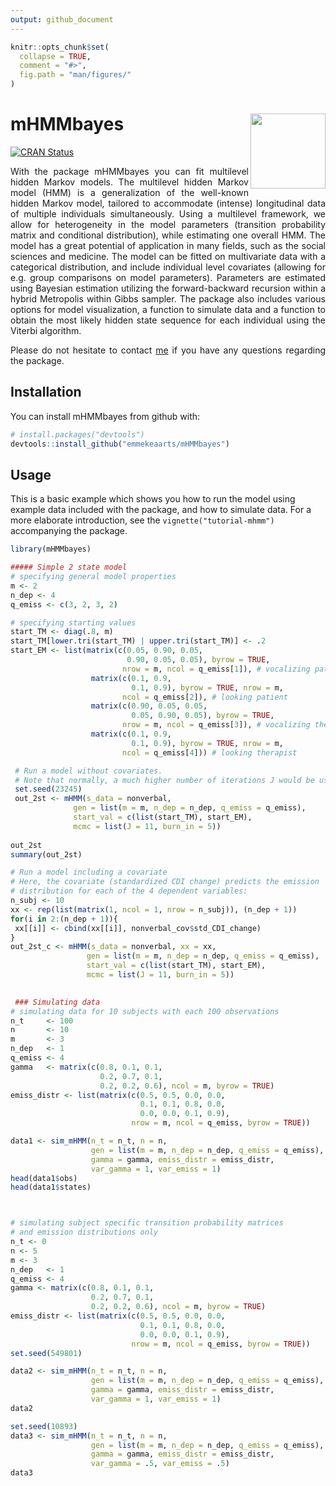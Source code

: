 ```yaml
---
output: github_document
---
```


<!-- README.md is generated from README.Rmd. Please edit that file -->

```r
knitr::opts_chunk$set(
  collapse = TRUE,
  comment = "#>",
  fig.path = "man/figures/"
)
```

# mHMMbayes <a> <img src="man/figures/logo.png" align="right" height="120" /> </a>
<!-- badges: start -->
[![CRAN Status](https://www.r-pkg.org/badges/version/mHMMbayes)](https://cran.r-project.org/package=mHMMbayes)
<!-- badges: end -->
<div style="text-align: justify;">
  With the \code{R} package mHMMbayes you can fit multilevel hidden Markov 
  models. The multilevel hidden Markov model (HMM) is a generalization of the 
  well-known hidden Markov model, tailored to accommodate (intense) longitudinal 
  data of multiple individuals simultaneously. Using a multilevel framework, 
  we allow for heterogeneity in the model parameters (transition probability 
  matrix and conditional distribution), while estimating one overall HMM. 
  The model has a great potential of application in  many fields, such as 
  the social sciences and medicine. The model can be fitted on multivariate data 
  with a categorical distribution, and include individual level covariates 
  (allowing for e.g. group comparisons on model parameters). Parameters are 
  estimated using Bayesian estimation utilizing the forward-backward recursion 
  within a hybrid Metropolis within Gibbs sampler. The package also includes 
  various options for model visualization, a function to simulate data and a 
  function to obtain the most likely hidden state sequence for each individual 
  using the Viterbi algorithm. 
  
  Please do not hesitate to contact [me](https://github.com/emmekeaarts) if you have any questions regarding the 
  package. 
</div>
<!--</div>-->
## Installation

You can install mHMMbayes from github with:

```r
# install.packages("devtools")
devtools::install_github("emmekeaarts/mHMMbayes")
```

## Usage
This is a basic example which shows you how to run the model using example data 
included with the package, and how to simulate data. For a more elaborate
introduction, see the `vignette("tutorial-mhmm")` accompanying the package.

```r
library(mHMMbayes)

##### Simple 2 state model
# specifying general model properties
m <- 2
n_dep <- 4
q_emiss <- c(3, 2, 3, 2)

# specifying starting values
start_TM <- diag(.8, m)
start_TM[lower.tri(start_TM) | upper.tri(start_TM)] <- .2
start_EM <- list(matrix(c(0.05, 0.90, 0.05,
                          0.90, 0.05, 0.05), byrow = TRUE,
                         nrow = m, ncol = q_emiss[1]), # vocalizing patient
                  matrix(c(0.1, 0.9,
                           0.1, 0.9), byrow = TRUE, nrow = m,
                         ncol = q_emiss[2]), # looking patient
                  matrix(c(0.90, 0.05, 0.05,
                           0.05, 0.90, 0.05), byrow = TRUE,
                         nrow = m, ncol = q_emiss[3]), # vocalizing therapist
                  matrix(c(0.1, 0.9,
                           0.1, 0.9), byrow = TRUE, nrow = m,
                         ncol = q_emiss[4])) # looking therapist

 # Run a model without covariates. 
 # Note that normally, a much higher number of iterations J would be used
 set.seed(23245)
 out_2st <- mHMM(s_data = nonverbal, 
              gen = list(m = m, n_dep = n_dep, q_emiss = q_emiss), 
              start_val = c(list(start_TM), start_EM),
              mcmc = list(J = 11, burn_in = 5))
 
out_2st
summary(out_2st)

# Run a model including a covariate 
# Here, the covariate (standardized CDI change) predicts the emission 
# distribution for each of the 4 dependent variables:
n_subj <- 10
xx <- rep(list(matrix(1, ncol = 1, nrow = n_subj)), (n_dep + 1))
for(i in 2:(n_dep + 1)){
 xx[[i]] <- cbind(xx[[i]], nonverbal_cov$std_CDI_change)
}
out_2st_c <- mHMM(s_data = nonverbal, xx = xx, 
                 gen = list(m = m, n_dep = n_dep, q_emiss = q_emiss), 
                 start_val = c(list(start_TM), start_EM),
                 mcmc = list(J = 11, burn_in = 5))

 
 ### Simulating data
# simulating data for 10 subjects with each 100 observations
n_t     <- 100
n       <- 10
m       <- 3
n_dep   <- 1
q_emiss <- 4
gamma   <- matrix(c(0.8, 0.1, 0.1,
                    0.2, 0.7, 0.1,
                    0.2, 0.2, 0.6), ncol = m, byrow = TRUE)
emiss_distr <- list(matrix(c(0.5, 0.5, 0.0, 0.0,
                             0.1, 0.1, 0.8, 0.0,
                             0.0, 0.0, 0.1, 0.9), 
                           nrow = m, ncol = q_emiss, byrow = TRUE))

data1 <- sim_mHMM(n_t = n_t, n = n, 
                  gen = list(m = m, n_dep = n_dep, q_emiss = q_emiss),
                  gamma = gamma, emiss_distr = emiss_distr, 
                  var_gamma = 1, var_emiss = 1)
head(data1$obs)
head(data1$states)



# simulating subject specific transition probability matrices
# and emission distributions only
n_t <- 0
n <- 5
m <- 3
n_dep   <- 1
q_emiss <- 4
gamma <- matrix(c(0.8, 0.1, 0.1,
                  0.2, 0.7, 0.1,
                  0.2, 0.2, 0.6), ncol = m, byrow = TRUE)
emiss_distr <- list(matrix(c(0.5, 0.5, 0.0, 0.0,
                             0.1, 0.1, 0.8, 0.0,
                             0.0, 0.0, 0.1, 0.9), 
                           nrow = m, ncol = q_emiss, byrow = TRUE))
set.seed(549801)

data2 <- sim_mHMM(n_t = n_t, n = n, 
                  gen = list(m = m, n_dep = n_dep, q_emiss = q_emiss),
                  gamma = gamma, emiss_distr = emiss_distr, 
                  var_gamma = 1, var_emiss = 1)
data2

set.seed(10893)
data3 <- sim_mHMM(n_t = n_t, n = n, 
                  gen = list(m = m, n_dep = n_dep, q_emiss = q_emiss),
                  gamma = gamma, emiss_distr = emiss_distr, 
                  var_gamma = .5, var_emiss = .5)
data3

```

